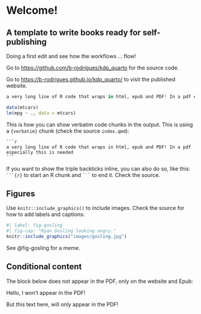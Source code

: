 # Welcome! {.unnumbered}
## A template to write books ready for self-publishing

Doing a first edit and see how the workflows ... flow!

Go to [https://github.com/b-rodrigues/kdp_quarto](https://github.com/b-rodrigues/kdp_quarto) for the source code.

Go to [https://b-rodrigues.github.io/kdp_quarto/](https://b-rodrigues.github.io/kdp_quarto/) to visit the published website.

```r
a very long line of R code that wraps in html, epub and PDF! In a pdf especially this is needed
```

```r

data(mtcars)
lm(mpg ~ ., data = mtcars)

```

This is how you can show verbatim code chunks in the output. This is using
a `{verbatim}` chunk (check the source `index.qmd`):

````verbatim
```r
a very long line of R code that wraps in html, epub and PDF! In a pdf especially this is needed
```
````

If you want to show the triple backticks inline, you can also do so, like this:
```` ```{r} ```` to start an R chunk and ```` ``` ```` to end it. Check the source.

## Figures

Use `knitr::include_graphics()` to include images. Check the source for how to add
labels and captions:

```r
#| label: fig-gosling
#| fig-cap: "Ryan Gosling looking angry."
knitr::include_graphics("images/gosling.jpg")
```

See @fig-gosling for a meme.

## Conditional content

The block below does not appear in the PDF, only on the website and Epub:

::: {.content-hidden when-format="pdf"}
Hello, I won't appear in the PDF!
:::

::: {.content-visible when-format="pdf"}
But this text here, will only appear in the PDF!
:::
